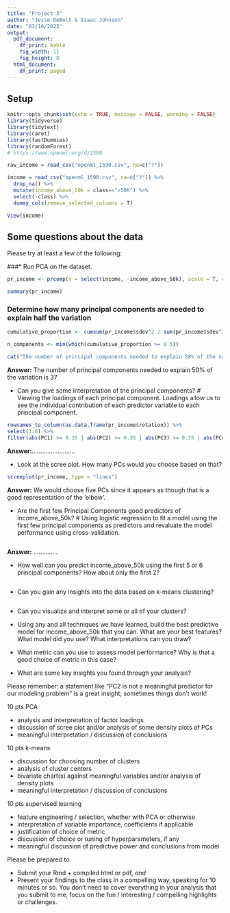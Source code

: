 ```yaml
---
title: "Project 3"
author: "Jesse DeBolt & Isaac Johnson"
date: "03/16/2023"
output:
  pdf_document:
    df_print: kable
    fig_width: 11
    fig_height: 8
  html_document:
    df_print: paged
---
```



## Setup
```r
knitr::opts_chunk$set(echo = TRUE, message = FALSE, warning = FALSE)
library(tidyverse)
library(tidytext)
library(caret)
library(fastDummies)
library(randomForest)
# https://www.openml.org/d/1590

raw_income = read_csv("openml_1590.csv", na=c("?"))

income = read_csv("openml_1590.csv", na=c("?")) %>%
  drop_na() %>%
  mutate(income_above_50k = class==">50K") %>%
  select(-class) %>%
  dummy_cols(remove_selected_columns = T)

View(income)

```

## Some questions about the data

Please try at least a few of the following:

###* Run PCA on the dataset.
```r
pr_income <- prcomp(x = select(income, -income_above_50k), scale = T, center = T)

summary(pr_income)
```


### Determine how many principal components are needed to explain half the variation
```r
cumulative_proportion <- cumsum(pr_income$sdev^2 / sum(pr_income$sdev^2))

n_components <- min(which(cumulative_proportion >= 0.5))

cat("The number of principal components needed to explain 50% of the variation is", n_components)

```

**Answer:** The number of principal components needed to explain 50% of the variation is 37


* Can you give some interpretation of the principal components?
# Viewing the loadings of each principal component. Loadings allow us to see the individual contribution of each predictor variable to each principal component.
```r
rownames_to_column(as.data.frame(pr_income$rotation)) %>%
select(1:6) %>%
filter(abs(PC1) >= 0.35 | abs(PC2) >= 0.35 | abs(PC3) >= 0.35 | abs(PC4) >= 0.35 | abs(PC5) >= 0.35)

```

**Answer:**.........................


* Look at the scree plot. How many PCs would you choose based on that?
```r
screeplot(pr_income, type = "lines")

```
**Answer:** We would choose five PCs since it appears as though that is a good representation of the 'elbow'.


* Are the first few Principal Components good predictors of income_above_50k?
# Using logistic regression to fit a model using the first few principal components as predictors and revaluate the model performance using cross-validation.
```r


```
**Answer:** ..............


* How well can you predict income_above_50k using the first 5 or 6 principal components? How about only the first 2?
```r

```


* Can you gain any insights into the data based on k-means clustering? 
```r


```



* Can you visualize and interpret some or all of your clusters?



* Using any and all techniques we have learned, build the best predictive model for income_above_50k that you can. What are your best features? What model did you use? What interpretations can you draw?



* What metric can you use to assess model performance? Why is that a good choice of metric in this case?



* What are some key insights you found through your analysis?

Please remember: a statement like "PC2 is not a meaningful predictor for our modeling problem" is a great insight; sometimes things don't work!

10 pts PCA

* analysis and interpretation of factor loadings
* discussion of scree plot and/or analysis of some density plots of PCs
* meaningful interpretation / discussion of conclusions 

10 pts k-means

* discussion for choosing number of clusters
* analysis of cluster centers
* bivariate chart(s) against meaningful variables and/or analysis of density plots
* meaningful interpretation / discussion of conclusions 

10 pts supervised learning

* feature engineering / selection, whether with PCA or otherwise
* interpretation of variable importance, coefficients if applicable
* justification of choice of metric
* discussion of choice or tuning of hyperparameters, if any
* meaningful discussion of predictive power and conclusions from model

Please be prepared to 

* Submit your Rmd + compiled html or pdf, *and*
* Present your findings to the class in a compelling way, speaking for 10 minutes or so. You don't need to cover everything in your analysis that you submit to me, focus on the fun / interesting / compelling highlights or challenges.


```r

```

